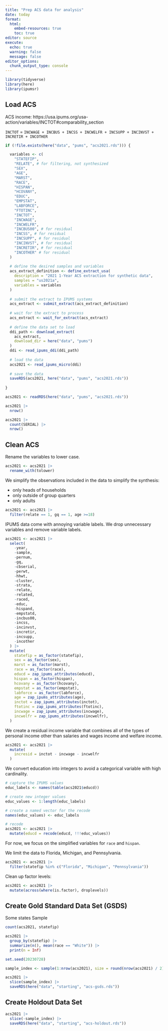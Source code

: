 ```yaml
---
title: "Prep ACS data for analysis"
date: today
format: 
  html:
    embed-resources: true
    toc: true
editor: source
execute:
  echo: true
  warning: false
  message: false
editor_options: 
  chunk_output_type: console
---
```


```r
library(tidyverse)
library(here)
library(ipumsr)

```

## Load ACS

ACS income: https://usa.ipums.org/usa-action/variables/INCTOT#comparability_section

`INCTOT` = `INCWAGE + INCBUS + INCSS + INCWELFR + INCSUPP + INCINVST + INCRETIR + INCOTHER`

```r
if (!file.exists(here("data", "pums", "acs2021.rds"))) {

  variables <- c(
    "STATEFIP",
    "RELATE", # for filtering, not synthesized
    "SEX",
    "AGE", 
    "MARST", 
    "RACE", 
    "HISPAN", 
    "HCOVANY", 
    "EDUC", 
    "EMPSTAT", 
    "LABFORCE", 
    "FTOTINC", 
    "INCTOT", 
    "INCWAGE", 
    "INCWELFR", 
    "INCBUS00", # for residual
    "INCSS", # for residual
    "INCSUPP", # for residual
    "INCINVST", # for residual
    "INCRETIR", # for residual
    "INCOTHER" # for residual
  )
  
  # define the desired samples and variables
  acs_extract_definition <- define_extract_usa(
    description = "2021 1-Year ACS extraction for synthetic data",
    samples = "us2021a",
    variables = variables
  )
  
  # submit the extract to IPUMS systems
  acs_extract <- submit_extract(acs_extract_definition)
  
  # wait for the extract to process
  acs_extract <- wait_for_extract(acs_extract)
  
  # define the data set to load
  ddi_path <- download_extract(
    acs_extract,
    download_dir = here("data", "pums")
  )
  ddi <- read_ipums_ddi(ddi_path)
  
  # load the data
  acs2021 <- read_ipums_micro(ddi)
  
  # save the data
  saveRDS(acs2021, here("data", "pums", "acs2021.rds"))
  
}

```

```r
acs2021 <- readRDS(here("data", "pums", "acs2021.rds"))

```

```r
acs2021 |>
  nrow()

acs2021 |>
  count(SERIAL) |>
  nrow()

```

## Clean ACS

Rename the variables to lower case. 

```r
acs2021 <- acs2021 |>
  rename_with(tolower)

```

We simplify the observations included in the data to simplify the synthesis:

* only heads of households
* only outside of group quarters
* only adults

```r
acs2021 <- acs2021 |>
  filter(relate == 1, gq == 1, age >=18) 

```

IPUMS data come with annoying variable labels. We drop unnecessary variables and remove variable labels.  

```r
acs2021 <- acs2021 |>
  select(
    -year,
    -sample,
    -pernum, 
    -gq, 
    -cbserial,
    -perwt,
    -hhwt,
    -cluster,
    -strata,
    -relate,
    -related,
    -raced,
    -educ,
    -hispand,
    -empstatd,
    -incbus00,
    -incss,
    -incinvst,
    -incretir,
    -incsupp,
    -incother
  ) |>
  mutate(
    statefip = as_factor(statefip),
    sex = as_factor(sex),
    marst = as_factor(marst),
    race = as_factor(race),
    educd = zap_ipums_attributes(educd),
    hispan = as_factor(hispan),
    hcovany = as_factor(hcovany),
    empstat = as_factor(empstat),
    labforce = as_factor(labforce),
    age = zap_ipums_attributes(age),
    inctot = zap_ipums_attributes(inctot),
    ftotinc = zap_ipums_attributes(ftotinc),
    incwage = zap_ipums_attributes(incwage),
    incwelfr = zap_ipums_attributes(incwelfr),
  )

```

We create a residual income variable that combines all of the types of personal income other than salaries and wages income and welfare income. 

```r
acs2021 <- acs2021 |>
  mutate(
    incresid = inctot - incwage - incwelfr
  )

```

We convert education into integers to avoid a categorical variable with high cardinality. 

```r
# capture the IPUMS values
educ_labels <- names(table(acs2021$educd))

# create new integer values
educ_values <- 1:length(educ_labels)

# create a named vector for the recode
names(educ_values) <- educ_labels

# recode
acs2021 <- acs2021 |>
  mutate(educd = recode(educd, !!!educ_values))

```

For now, we focus on the simplified variables for `race` and `hispan`.

We limit the data to Florida, Michigan, and Pennsylvania. 

```r
acs2021 <- acs2021 |>
  filter(statefip %in% c("Florida", "Michigan", "Pennsylvania"))

```

Clean up factor levels:

```r
acs2021 <- acs2021 |>
  mutate(across(where(is.factor), droplevels))

```


## Create Gold Standard Data Set (GSDS)

Some states
Sample

```r
count(acs2021, statefip)

acs2021 |>
  group_by(statefip) |>
  summarize(n(), mean(race == "White")) |> 
  print(n = Inf)

```

```r
set.seed(20230728)

sample_index <- sample(1:nrow(acs2021), size = round(nrow(acs2021) / 2))

acs2021 |>
  slice(sample_index) |>
  saveRDS(here("data", "starting", "acs-gsds.rds"))

```

## Create Holdout Data Set

```r
acs2021 |>
  slice(-sample_index) |>
  saveRDS(here("data", "starting", "acs-holdout.rds"))

```
